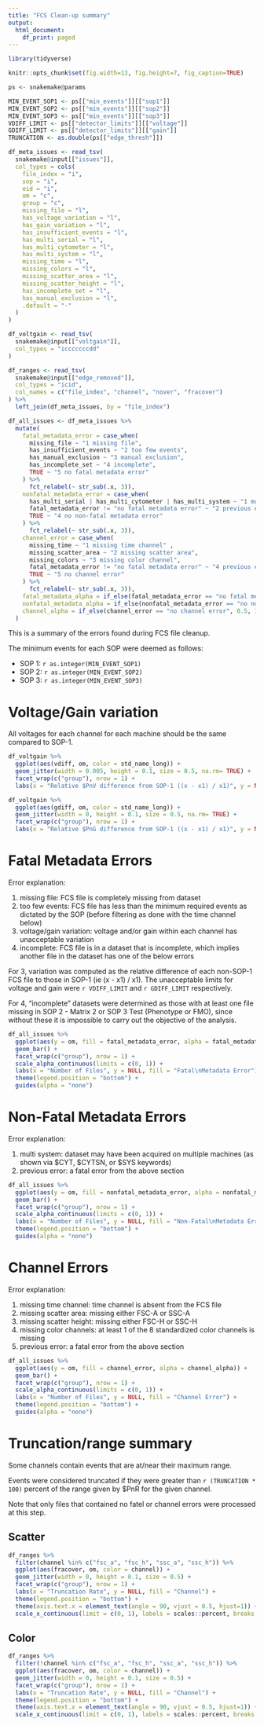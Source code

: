 ```yaml
---
title: "FCS Clean-up summary"
output:
  html_document:
    df_print: paged
---
```


```r
library(tidyverse)

knitr::opts_chunk$set(fig.width=13, fig.height=7, fig_caption=TRUE)

ps <- snakemake@params

MIN_EVENT_SOP1 <- ps[["min_events"]][["sop1"]]
MIN_EVENT_SOP2 <- ps[["min_events"]][["sop2"]]
MIN_EVENT_SOP3 <- ps[["min_events"]][["sop3"]]
VDIFF_LIMIT <- ps[["detector_limits"]][["voltage"]]
GDIFF_LIMIT <- ps[["detector_limits"]][["gain"]]
TRUNCATION <- as.double(ps[["edge_thresh"]])

df_meta_issues <- read_tsv(
  snakemake@input[["issues"]],
  col_types = cols(
    file_index = "i",
    sop = "i",
    eid = "i",
    om = "c",
    group = "c",
    missing_file = "l",
    has_voltage_variation = "l",
    has_gain_variation = "l",
    has_insufficient_events = "l",
    has_multi_serial = "l",
    has_multi_cytometer = "l",
    has_multi_system = "l",
    missing_time = "l",
    missing_colors = "l",
    missing_scatter_area = "l",
    missing_scatter_height = "l",
    has_incomplete_set = "l",
    has_manual_exclusion = "l",
    .default = "-"
  )
)

df_voltgain <- read_tsv(
  snakemake@input[["voltgain"]],
  col_types = "icccccccdd"
)

df_ranges <- read_tsv(
  snakemake@input[["edge_removed"]],
  col_types = "icid",
  col_names = c("file_index", "channel", "nover", "fracover")
) %>%
  left_join(df_meta_issues, by = "file_index")

df_all_issues <- df_meta_issues %>%
  mutate(
    fatal_metadata_error = case_when(
      missing_file ~ "1 missing file",
      has_insufficient_events ~ "2 too few events",
      has_manual_exclusion ~ "3 manual exclusion",
      has_incomplete_set ~ "4 incomplete",
      TRUE ~ "5 no fatal metadata error"
    ) %>%
      fct_relabel(~ str_sub(.x, 3)),
    nonfatal_metadata_error = case_when(
      has_multi_serial | has_multi_cytometer | has_multi_system ~ "1 multi system",
      fatal_metadata_error != "no fatal metadata error" ~ "2 previous error",
      TRUE ~ "4 no non-fatal metadata error"
    ) %>%
      fct_relabel(~ str_sub(.x, 3)),
    channel_error = case_when(
      missing_time ~ "1 missing time channel" ,
      missing_scatter_area ~ "2 missing scatter area",
      missing_colors ~ "3 missing color channel",
      fatal_metadata_error != "no fatal metadata error" ~ "4 previous error",
      TRUE ~ "5 no channel error"
    ) %>%
      fct_relabel(~ str_sub(.x, 3)),
    fatal_metadata_alpha = if_else(fatal_metadata_error == "no fatal metadata error", 0.5, 1),
    nonfatal_metadata_alpha = if_else(nonfatal_metadata_error == "no non-fatal metadata error", 0.5, 1),
    channel_alpha = if_else(channel_error == "no channel error", 0.5, 1),
  )
```

This is a summary of the errors found during FCS file cleanup.

The minimum events for each SOP were deemed as follows:

* SOP 1: `r as.integer(MIN_EVENT_SOP1)`
* SOP 2: `r as.integer(MIN_EVENT_SOP2)`
* SOP 3: `r as.integer(MIN_EVENT_SOP3)`

# Voltage/Gain variation

All voltages for each channel for each machine should be the same compared to
SOP-1.

```r
df_voltgain %>%
  ggplot(aes(vdiff, om, color = std_name_long)) +
  geom_jitter(width = 0.005, height = 0.1, size = 0.5, na.rm= TRUE) +
  facet_wrap(c("group"), nrow = 1) +
  labs(x = "Relative $PnV difference from SOP-1 ((x - x1) / x1)", y = NULL, color = "Channel")

df_voltgain %>%
  ggplot(aes(gdiff, om, color = std_name_long)) +
  geom_jitter(width = 0, height = 0.1, size = 0.5, na.rm= TRUE) +
  facet_wrap(c("group"), nrow = 1) +
  labs(x = "Relative $PnG difference from SOP-1 ((x - x1) / x1)", y = NULL, color = "Channel")
```

# Fatal Metadata Errors

Error explanation:

1. missing file: FCS file is completely missing from dataset
2. too few events: FCS file has less than the minimum required events as
   dictated by the SOP (before filtering as done with the time channel below)
3. voltage/gain variation: voltage and/or gain within each channel has
   unacceptable variation
4. incomplete: FCS file is in a dataset that is incomplete, which implies
   another file in the dataset has one of the below errors
   
For 3, variation was computed as the relative difference of each non-SOP-1 FCS
file to those in SOP-1 (ie (x - x1) / x1). The unacceptable limits for voltage
and gain were `r VDIFF_LIMIT` and `r GDIFF_LIMIT` respectively.

For 4, "incomplete" datasets were determined as those with at least one file
missing in SOP 2 - Matrix 2 or SOP 3 Test (Phenotype or FMO), since without
these it is impossible to carry out the objective of the analysis.

```r
df_all_issues %>%
  ggplot(aes(y = om, fill = fatal_metadata_error, alpha = fatal_metadata_alpha)) +
  geom_bar() +
  facet_wrap(c("group"), nrow = 1) +
  scale_alpha_continuous(limits = c(0, 1)) +
  labs(x = "Number of Files", y = NULL, fill = "Fatal\nMetadata Error") +
  theme(legend.position = "bottom") +
  guides(alpha = "none")
```

# Non-Fatal Metadata Errors

Error explanation:

1. multi system: dataset may have been acquired on multiple machines (as shown
   via $CYT, $CYTSN, or $SYS keywords)
2. previous error: a fatal error from the above section
   
```r
df_all_issues %>%
  ggplot(aes(y = om, fill = nonfatal_metadata_error, alpha = nonfatal_metadata_alpha)) +
  geom_bar() +
  facet_wrap(c("group"), nrow = 1) +
  scale_alpha_continuous(limits = c(0, 1)) +
  labs(x = "Number of Files", y = NULL, fill = "Non-Fatal\nMetadata Error") +
  theme(legend.position = "bottom") +
  guides(alpha = "none")
```

# Channel Errors

Error explanation:

1. missing time channel: time channel is absent from the FCS file
2. missing scatter area: missing either FSC-A or SSC-A
3. missing scatter height: missing either FSC-H or SSC-H
4. missing color channels: at least 1 of the 8 standardized color channels is
   missing
5. previous error: a fatal error from the above section
   
```r
df_all_issues %>%
  ggplot(aes(y = om, fill = channel_error, alpha = channel_alpha)) +
  geom_bar() +
  facet_wrap(c("group"), nrow = 1) +
  scale_alpha_continuous(limits = c(0, 1)) +
  labs(x = "Number of Files", y = NULL, fill = "Channel Error") +
  theme(legend.position = "bottom") +
  guides(alpha = "none")
```

# Truncation/range summary

Some channels contain events that are at/near their maximum range.

Events were considered truncated if they were greater than `r (TRUNCATION * 100)`
percent of the range given by $PnR for the given channel.

Note that only files that contained no fatel or channel errors were processed
at this step.

## Scatter

```r
df_ranges %>%
  filter(channel %in% c("fsc_a", "fsc_h", "ssc_a", "ssc_h")) %>%
  ggplot(aes(fracover, om, color = channel)) +
  geom_jitter(width = 0, height = 0.1, size = 0.5) +
  facet_wrap(c("group"), nrow = 1) +
  labs(x = "Truncation Rate", y = NULL, fill = "Channel") +
  theme(legend.position = "bottom") +
  theme(axis.text.x = element_text(angle = 90, vjust = 0.5, hjust=1)) +
  scale_x_continuous(limit = c(0, 1), labels = scales::percent, breaks = c(0, 0.5, 1))
```

## Color

```r
df_ranges %>%
  filter(!channel %in% c("fsc_a", "fsc_h", "ssc_a", "ssc_h")) %>%
  ggplot(aes(fracover, om, color = channel)) +
  geom_jitter(width = 0, height = 0.1, size = 0.5) +
  facet_wrap(c("group"), nrow = 1) +
  labs(x = "Truncation Rate", y = NULL, fill = "Channel") +
  theme(legend.position = "bottom") +
  theme(axis.text.x = element_text(angle = 90, vjust = 0.5, hjust=1)) +
  scale_x_continuous(limit = c(0, 1), labels = scales::percent, breaks = c(0, 0.5, 1))
```
